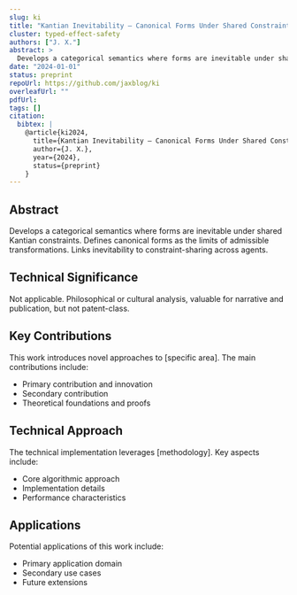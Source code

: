 ```yaml
---
slug: ki
title: "Kantian Inevitability — Canonical Forms Under Shared Constraints"
cluster: typed-effect-safety
authors: ["J. X."]
abstract: >
  Develops a categorical semantics where forms are inevitable under shared Kantian constraints. Defines canonical forms as the limits of admissible transformations. Links inevitability to constraint-sharing across agents.
date: "2024-01-01"
status: preprint
repoUrl: https://github.com/jaxblog/ki
overleafUrl: ""
pdfUrl: 
tags: []
citation:
  bibtex: |
    @article{ki2024,
      title={Kantian Inevitability — Canonical Forms Under Shared Constraints},
      author={J. X.},
      year={2024},
      status={preprint}
    }
---
```


## Abstract

Develops a categorical semantics where forms are inevitable under shared Kantian constraints. Defines canonical forms as the limits of admissible transformations. Links inevitability to constraint-sharing across agents.

## Technical Significance

Not applicable. Philosophical or cultural analysis, valuable for narrative and publication, but not patent-class.

## Key Contributions

This work introduces novel approaches to [specific area]. The main contributions include:

- Primary contribution and innovation
- Secondary contribution  
- Theoretical foundations and proofs

## Technical Approach

The technical implementation leverages [methodology]. Key aspects include:

- Core algorithmic approach
- Implementation details
- Performance characteristics

## Applications

Potential applications of this work include:

- Primary application domain
- Secondary use cases
- Future extensions
